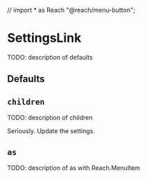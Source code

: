 // import * as Reach "@reach/menu-button";

<Meta title="Church Center|Publishing Status/SettingsLink" />

# SettingsLink

TODO: description of defaults

## Defaults

<Preview>
  <Story name="defaults">
    <PublishingStatus.ViewController userIsOrgAdmin settingsURL="#">
      <PublishingStatus.SettingsLink />
    </PublishingStatus.ViewController>
  </Story>
</Preview>

## `children`

TODO: description of children

<Preview>
  <Story name="children">
    <PublishingStatus.ViewController userIsOrgAdmin settingsURL="#">
      <PublishingStatus.SettingsLink>
        Seriously. Update the settings.
      </PublishingStatus.SettingsLink>
    </PublishingStatus.ViewController>
  </Story>
</Preview>

## `as`

TODO: description of as with Reach.MenuItem

<Preview>
  <Story name="as">
    <Reach.Menu>
      <PublishingStatus.ViewController userIsOrgAdmin settingsURL="#">
        <PublishingStatus.SettingsLink as={Reach.MenuItem} />
      </PublishingStatus.ViewController>
    </Reach.Menu>
  </Story>
</Preview>
